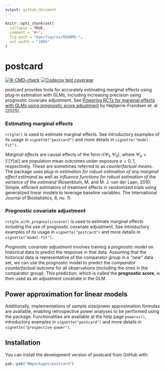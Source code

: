 ```yaml
---
output: github_document
---
```


<!-- README.md is generated from README.Rmd. Please edit that file -->

```r
knitr::opts_chunk$set(
  collapse = TRUE,
  comment = "#>",
  fig.path = "man/figures/README-",
  out.width = "100%"
)
```

# postcard

<!-- badges: start -->
[![R-CMD-check](https://github.com/NNpackages/postcard/actions/workflows/R-CMD-check.yaml/badge.svg)](https://github.com/NNpackages/postcard/actions/workflows/R-CMD-check.yaml)
[![Codecov test coverage](https://codecov.io/gh/NNpackages/postcard/graph/badge.svg)](https://app.codecov.io/gh/NNpackages/postcard)
<!-- badges: end -->

postcard provides tools for accurately estimating marginal effects using plug-in estimation with GLMs, including increasing precision using prognostic covariate adjustment. See [Powering RCTs for marginal effects with GLMs using prognostic score adjustment](https://arxiv.org/abs/2503.22284) by Højbjerre-Frandsen et. al (2025).

### Estimating marginal effects

`rctglm()` is used to estimate marginal effects. See introductory examples of its usage in `vignette("postcard")` and more details in `vignette("model-fit")`.

*Marginal effects* are causal effects of the form $r(\Psi_1, \Psi_0)$, where $\Psi_a=\mathbb{E}[Y(a)]$ are population mean outcomes under exposure $a=0, 1$, respectively. These are sometimes referred to as *counterfactual means*. The package uses *plug-in estimation for robust estimation of any marginal effect estimand* as well as *influence functions for robust estimation of the variance of the estimand* (Rosenblum, M. and M. J. van der Laan, 2010: Simple, efficient estimators of treatment effects in randomized trials using generalized linear models to leverage baseline variables. The International Journal of Biostatistics, 6, no. 1).

### Prognostic covariate adjustment

`rctglm_with_prognosticscore()` is used to estimate marginal effects including the use of prognostic covariate adjustment. See introductory examples of its usage in `vignette("postcard")` and more details in `vignette("model-fit")`.

*Prognostic covariate adjustment* involves training a *prognostic model* on historical data to predict the response in that data. Assuming that the historical data is representative of the comparator group in a *"new"* data set, we can use the prognostic model to predict the *comparator counterfactual outcome* for all observations (including the ones in the comparator group). This prediction, which is called the **prognostic score**, is then used as an adjustment covariate in the GLM.

## Power approximation for linear models

Additionally, implementations of sample size/power approximation formulas are available, enabling retrospective power analyses to be performed using the package. Functionalities are available at the help page `powerss()`, introductory examples in `vignette("postcard")` and more details in `vignette("prospective-power")`.

## Installation

You can install the development version of postcard from GitHub with:

```r
pak::pak("NNpackages/postcard")
```
